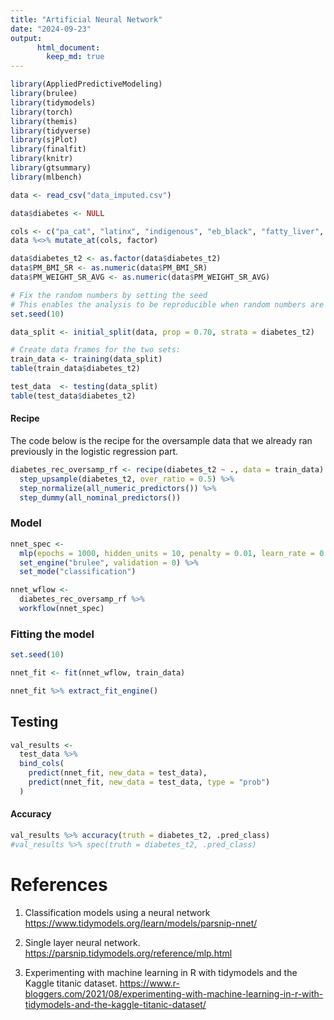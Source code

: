 ```yaml
---
title: "Artificial Neural Network"
date: "2024-09-23"
output:
      html_document:
        keep_md: true
---
```


```r
library(AppliedPredictiveModeling)
library(brulee)
library(tidymodels)
library(torch)
library(themis)
library(tidyverse)
library(sjPlot)
library(finalfit)
library(knitr)
library(gtsummary)
library(mlbench)
```

```r
data <- read_csv("data_imputed.csv")

data$diabetes <- NULL

cols <- c("pa_cat", "latinx", "indigenous", "eb_black", "fatty_liver", "SDC_MARITAL_STATUS", "SDC_EDU_LEVEL", "SDC_INCOME", "HS_GEN_HEALTH",  "SDC_BIRTH_COUNTRY", "SMK_CIG_STATUS", "DIS_DIAB_FAM_EVER", "DIS_DIAB_FAM_EVER", "HS_ROUTINE_VISIT_EVER", "DIS_STROKE_EVER", "DIS_COPD_EVER", "DIS_LC_EVER", "DIS_IBS_EVER", "DIS_DIAB_FAM_EVER", "WRK_FULL_TIME", "WRK_STUDENT", "PM_BMI_SR", "PM_WEIGHT_SR_AVG")
data %<>% mutate_at(cols, factor)

data$diabetes_t2 <- as.factor(data$diabetes_t2)
data$PM_BMI_SR <- as.numeric(data$PM_BMI_SR)
data$PM_WEIGHT_SR_AVG <- as.numeric(data$PM_WEIGHT_SR_AVG)
```


```r
# Fix the random numbers by setting the seed 
# This enables the analysis to be reproducible when random numbers are used 
set.seed(10)

data_split <- initial_split(data, prop = 0.70, strata = diabetes_t2)

# Create data frames for the two sets:
train_data <- training(data_split)
table(train_data$diabetes_t2)

test_data  <- testing(data_split)
table(test_data$diabetes_t2)
```

#### Recipe 

The code below is the recipe for the oversample data that we already ran previously in the logistic regression part. 

```r
diabetes_rec_oversamp_rf <- recipe(diabetes_t2 ~ ., data = train_data) %>%
  step_upsample(diabetes_t2, over_ratio = 0.5) %>%
  step_normalize(all_numeric_predictors()) %>%
  step_dummy(all_nominal_predictors())
```

### Model 

```r
nnet_spec <- 
  mlp(epochs = 1000, hidden_units = 10, penalty = 0.01, learn_rate = 0.1) %>% 
  set_engine("brulee", validation = 0) %>% 
  set_mode("classification")

nnet_wflow <- 
  diabetes_rec_oversamp_rf %>% 
  workflow(nnet_spec)
```

### Fitting the model
```r
set.seed(10)

nnet_fit <- fit(nnet_wflow, train_data)

nnet_fit %>% extract_fit_engine()
```

## Testing

```r
val_results <- 
  test_data %>%
  bind_cols(
    predict(nnet_fit, new_data = test_data),
    predict(nnet_fit, new_data = test_data, type = "prob")
  )
```
 
#### Accuracy

```r
val_results %>% accuracy(truth = diabetes_t2, .pred_class)
#val_results %>% spec(truth = diabetes_t2, .pred_class)
```



# References

1. Classification models using a neural network [https://www.tidymodels.org/learn/models/parsnip-nnet/](https://www.tidymodels.org/learn/models/parsnip-nnet/)

2. Single layer neural network. [https://parsnip.tidymodels.org/reference/mlp.html](https://parsnip.tidymodels.org/reference/mlp.html)

3. Experimenting with machine learning in R with tidymodels and the Kaggle titanic dataset. [https://www.r-bloggers.com/2021/08/experimenting-with-machine-learning-in-r-with-tidymodels-and-the-kaggle-titanic-dataset/](https://www.r-bloggers.com/2021/08/experimenting-with-machine-learning-in-r-with-tidymodels-and-the-kaggle-titanic-dataset/)

